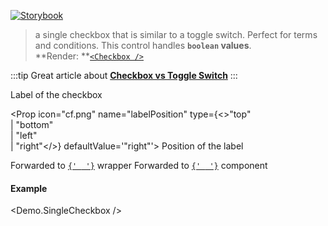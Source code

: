 
[![Storybook](https://img.shields.io/badge/Storybook-%23E06A8C?style=flat-square&logo=storybook&labelColor=%23ececec)](https://master--6193c82ff0559c003a4fdcba.chromatic.com?path=/story/controls-singlecheckbox--default-control)

> a single checkbox that is similar to a toggle switch. Perfect for terms and conditions. This control handles **`boolean` values**.<br />
> **Render: **[`<Checkbox />`](https://mui.com/components/checkboxes/)

:::tip
Great article about **[Checkbox vs Toggle Switch](https://uxplanet.org/checkbox-vs-toggle-switch-7fc6e83f10b8)**
:::

<Props>
  <CommonProps />

  <Prop icon="cf.png" name="label" type="node">
    Label of the checkbox
  </Prop>

  <Prop icon="cf.png" name="labelPosition" type={<>"top"<br />| "bottom"<br />| "left"<br />| "right"</>} defaultValue='"right"'>
    Position of the label
  </Prop>

  <Prop icon="mui.png" name="formControlProps" type="object">
    Forwarded to <a href="https://mui.com/api/form-control/" target="_blank"><code>{' <FormControl /> '}</code></a> wrapper
  </Prop>

  <Prop icon="mui.png" name="{...props}" type="object">
    Forwarded to <a href="https://mui.com/components/checkboxes/" target="_blank"><code>{' <Checkbox /> '}</code></a> component
  </Prop>
</Props>

#### Example
<Demo.SingleCheckbox />